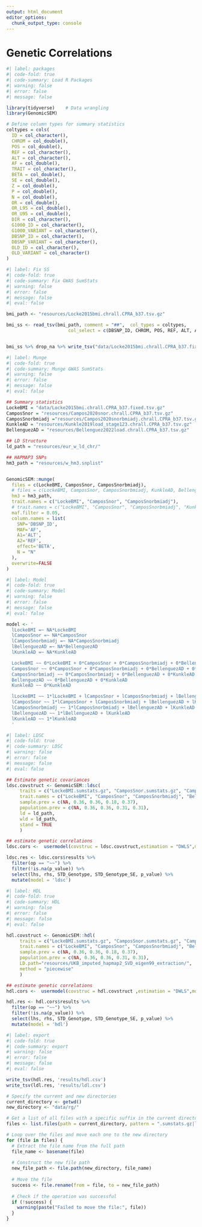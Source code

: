```yaml
---
output: html_document
editor_options: 
  chunk_output_type: console
---
```


# Genetic Correlations

```r
#| label: packages
#| code-fold: true
#| code-summary: Load R Packages
#| warning: false
#| error: false
#| message: false

library(tidyverse)    # Data wrangling 
library(GenomicSEM)  

# Define column types for summary statistics
coltypes = cols(
  ID = col_character(),
  CHROM = col_double(),
  POS = col_double(),
  REF = col_character(),
  ALT = col_character(),
  AF = col_double(),
  TRAIT = col_character(),
  BETA = col_double(),
  SE = col_double(),
  Z = col_double(),
  P = col_double(),
  N = col_double(),
  OR = col_double(),
  OR_L95 = col_double(),
  OR_U95 = col_double(),
  DIR = col_character(),
  G1000_ID = col_character(),
  G1000_VARIANT = col_character(),
  DBSNP_ID = col_character(),
  DBSNP_VARIANT = col_character(),
  OLD_ID = col_character(),
  OLD_VARIANT = col_character()
)

```

```r
#| label: Fix SS
#| code-fold: true
#| code-summary: Fix GWAS SumStats
#| warning: false
#| error: false
#| message: false
#| eval: false

bmi_path <- "resources/Locke2015bmi.chrall.CPRA_b37.tsv.gz"

bmi_ss <- read_tsv(bmi_path, comment = "##",  col_types = coltypes, 
                       col_select = c(DBSNP_ID, CHROM, POS, REF, ALT, AF, BETA, SE, Z, P, N))


bmi_ss %>% drop_na %>% write_tsv("data/Locke2015bmi.chrall.CPRA_b37.fixed.tsv.gz")

```

```r
#| label: Munge
#| code-fold: true
#| code-summary: Munge GWAS SumStats
#| warning: false
#| error: false
#| message: false
#| eval: false

## Summary statistics 
LockeBMI = "data/Locke2015bmi.chrall.CPRA_b37.fixed.tsv.gz"
CamposSnor = "resources/Campos2020snor.chrall.CPRA_b37.tsv.gz"
CamposSnorbmiadj ="resources/Campos2020snorbmiadj.chrall.CPRA_b37.tsv.gz"
KunkleAD = "resources/Kunkle2019load_stage123.chrall.CPRA_b37.tsv.gz"
BellenguezAD = "resources/Bellenguez2022load.chrall.CPRA_b37.tsv.gz"

## LD Structure 
ld_path = "resources/eur_w_ld_chr/"

## HAPMAP3 SNPs
hm3_path = "resources/w_hm3.snplist"


GenomicSEM::munge(
  files = c(LockeBMI, CamposSnor, CamposSnorbmiadj), 
  # files = c(LockeBMI, CamposSnor, CamposSnorbmiadj, KunkleAD, BellenguezAD), 
  hm3 = hm3_path, 
  trait.names = c("LockeBMI", "CamposSnor", "CamposSnorbmiadj"), 
  # trait.names = c("LockeBMI", "CamposSnor", "CamposSnorbmiadj", "KunkleAD", "BellenguezAD"), 
  maf.filter = 0.05, 
  column.names = list(
    SNP='DBSNP_ID', 
    MAF='AF', 
    A1='ALT',
    A2='REF', 
    effect='BETA', 
    N = "N"
  ), 
  overwrite=FALSE
)

```

```r
#| label: Model
#| code-fold: true
#| code-summary: Model
#| warning: false
#| error: false
#| message: false
#| eval: false

model <- '
  lLockeBMI =~ NA*LockeBMI
  lCamposSnor =~ NA*CamposSnor
  lCamposSnorbmiadj =~ NA*CamposSnorbmiadj
  lBellenguezAD =~ NA*BellenguezAD
  lKunkleAD =~ NA*KunkleAD

  LockeBMI ~~ 0*LockeBMI + 0*CamposSnor + 0*CamposSnorbmiadj + 0*BellenguezAD + 0*KunkleAD
  CamposSnor ~~ 0*CamposSnor + 0*CamposSnorbmiadj + 0*BellenguezAD + 0*KunkleAD
  CamposSnorbmiadj ~~ 0*CamposSnorbmiadj + 0*BellenguezAD + 0*KunkleAD
  BellenguezAD ~~ 0*BellenguezAD + 0*KunkleAD
  KunkleAD ~~ 0*KunkleAD

  lLockeBMI ~~ 1*lLockeBMI + lCamposSnor + lCamposSnorbmiadj + lBellenguezAD + lKunkleAD
  lCamposSnor ~~ 1*lCamposSnor + lCamposSnorbmiadj + lBellenguezAD + lKunkleAD
  lCamposSnorbmiadj ~~ 1*lCamposSnorbmiadj + lBellenguezAD + lKunkleAD
  lBellenguezAD ~~ 1*lBellenguezAD + lKunkleAD
  lKunkleAD ~~ 1*lKunkleAD
  '

```


```r
#| label: LDSC
#| code-fold: true
#| code-summary: LDSC
#| warning: false
#| error: false
#| message: false
#| eval: false

## Estimate genetic covariances 
ldsc.covstruct <- GenomicSEM::ldsc(
     traits = c("LockeBMI.sumstats.gz", "CamposSnor.sumstats.gz", "CamposSnorbmiadj.sumstats.gz", "BellenguezAD.sumstats.gz", "KunkleAD.sumstats.gz"),
     trait.names = c("LockeBMI", "CamposSnor", "CamposSnorbmiadj", "BellenguezAD", "KunkleAD"), 
     sample.prev = c(NA, 0.36, 0.36, 0.18, 0.37),
     population.prev = c(NA, 0.36, 0.36, 0.31, 0.31),
     ld = ld_path, 
     wld = ld_path,
     stand = TRUE
     )

## estimate genetic correlations
ldsc.cors <-  usermodel(covstruc = ldsc.covstruct,estimation = "DWLS",model = model)

ldsc.res <- ldsc.cors$results %>% 
  filter(op == "~~") %>%
  filter(!is.na(p_value)) %>%
  select(lhs, rhs, STD_Genotype, STD_Genotype_SE, p_value) %>%
  mutate(model = 'ldsc')

```


```r
#| label: HDL
#| code-fold: true
#| code-summary: HDL
#| warning: false
#| error: false
#| message: false
#| eval: false

hdl.covstruct <- GenomicSEM::hdl(
     traits = c("LockeBMI.sumstats.gz", "CamposSnor.sumstats.gz", "CamposSnorbmiadj.sumstats.gz", "BellenguezAD.sumstats.gz", "KunkleAD.sumstats.gz"),
     trait.names = c("LockeBMI", "CamposSnor", "CamposSnorbmiadj", "BellenguezAD", "KunkleAD"), 
     sample.prev = c(NA, 0.36, 0.36, 0.18, 0.37),
     population.prev = c(NA, 0.36, 0.36, 0.31, 0.31),
     LD.path="resources/UKB_imputed_hapmap2_SVD_eigen99_extraction/", 
     method = "piecewise"
     )

## estimate genetic correlations
hdl.cors <-  usermodel(covstruc = hdl.covstruct ,estimation = "DWLS",model = model)

hdl.res <- hdl.cors$results %>% 
  filter(op == "~~") %>%
  filter(!is.na(p_value)) %>%
  select(lhs, rhs, STD_Genotype, STD_Genotype_SE, p_value) %>%
  mutate(model = 'hdl')

```


```r
#| label: export
#| code-fold: true
#| code-summary: export
#| warning: false
#| error: false
#| message: false
#| eval: false

write_tsv(hdl.res, 'results/hdl.csv')
write_tsv(ldl.res, 'results/ldl.csv')

# Specify the current and new directories
current_directory <- getwd()
new_directory <- "data/rg/"

# Get a list of all files with a specific suffix in the current directory
files <- list.files(path = current_directory, pattern = ".sumstats.gz|ldsc.log|munge.log", full.names = TRUE)

# Loop over the files and move each one to the new directory
for (file in files) {
  # Extract the file name from the full path
  file_name <- basename(file)
  
  # Construct the new file path
  new_file_path <- file.path(new_directory, file_name)
  
  # Move the file
  success <- file.rename(from = file, to = new_file_path)
  
  # Check if the operation was successful
  if (!success) {
    warning(paste("Failed to move the file:", file))
  }
}


```






















